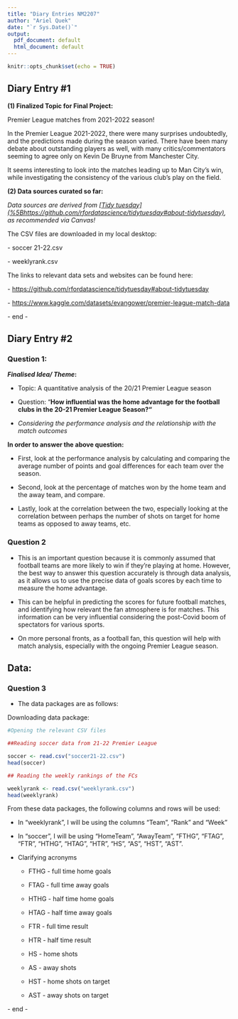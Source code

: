 ---
title: "Diary Entries NM2207"
author: "Ariel Quek"
date: "`r Sys.Date()`"
output:
  pdf_document: default
  html_document: default
---

```{r setup, include=TRUE}
knitr::opts_chunk$set(echo = TRUE)
```

## Diary Entry #1

**(1) Finalized Topic for Final Project:**

Premier League matches from 2021-2022 season!

In the Premier League 2021-2022, there were many surprises undoubtedly, and the predictions made during the season varied. There have been many debate about outstanding players as well, with many critics/commentators seeming to agree only on Kevin De Bruyne from Manchester City.

It seems interesting to look into the matches leading up to Man City's win, while investigating the consistency of the various club's play on the field.

**(2) Data sources curated so far:**

*Data sources are derived from [[Tidy tuesday](%5Bhttps://github.com/rfordatascience/tidytuesday#about-tidytuesday)](https://github.com/rfordatascience/tidytuesday#about-tidytuesday), as recommended via Canvas!*

The CSV files are downloaded in my local desktop:

\- soccer 21-22.csv

\- weeklyrank.csv

The links to relevant data sets and websites can be found here:

\- <https://github.com/rfordatascience/tidytuesday#about-tidytuesday>

\- <https://www.kaggle.com/datasets/evangower/premier-league-match-data>

\- end -

## Diary Entry #2

### Question 1:

***Finalised Idea/ Theme*****:**

-   Topic: A quantitative analysis of the 20/21 Premier League season

-   Question: "**How influential was the home advantage for the football clubs in the 20-21 Premier League Season?"**

-   *Considering the performance analysis and the relationship with the match outcomes*

**In order to answer the above question:**

-   First, look at the performance analysis by calculating and comparing the average number of points and goal differences for each team over the season.

-   Second, look at the percentage of matches won by the home team and the away team, and compare.

-   Lastly, look at the correlation between the two, especially looking at the correlation between perhaps the number of shots on target for home teams as opposed to away teams, etc.

### Question 2

-   This is an important question because it is commonly assumed that football teams are more likely to win if they're playing at home. However, the best way to answer this question accurately is through data analysis, as it allows us to use the precise data of goals scores by each time to measure the home advantage.

-   This can be helpful in predicting the scores for future football matches, and identifying how relevant the fan atmosphere is for matches. This information can be very influential considering the post-Covid boom of spectators for various sports.

-   On more personal fronts, as a football fan, this question will help with match analysis, especially with the ongoing Premier League season.

## Data:

### Question 3

-   The data packages are as follows:

Downloading data package:

```{r, eval=TRUE, echo=TRUE}
#Opening the relevant CSV files   

##Reading soccer data from 21-22 Premier League

soccer <- read.csv("soccer21-22.csv")
head(soccer)
```

```{r, echo=TRUE, eval=TRUE}
## Reading the weekly rankings of the FCs  

weeklyrank <- read.csv("weeklyrank.csv") 
head(weeklyrank)
```

From these data packages, the following columns and rows will be used:

-   In "weeklyrank", I will be using the columns "Team", "Rank" and "Week"

-   In "soccer", I will be using "HomeTeam", "AwayTeam", "FTHG", "FTAG", "FTR", "HTHG", "HTAG", "HTR", "HS", "AS", "HST", "AST".

-   <div>

    Clarifying acronyms

    -   FTHG - full time home goals

    -   FTAG - full time away goals

    -   HTHG - half time home goals

    -   HTAG - half time away goals

    -   FTR - full time result

    -   HTR - half time result

    -   HS - home shots

    -   AS - away shots

    -   HST - home shots on target

    -   AST - away shots on target

    </div>

\- end -
